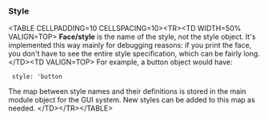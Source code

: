 ===Style===
&lt;TABLE CELLPADDING=10 CELLSPACING=10&gt;&lt;TR&gt;&lt;TD WIDTH=50% VALIGN=TOP&gt;
'''Face/style''' is the name of the style, not the style object. It's implemented this way mainly for debugging reasons: if you print the face, you don't have to see the entire style specification, which can be fairly long.
&lt;/TD&gt;&lt;TD VALIGN=TOP&gt;
For example, a button object would have:

  style: 'button

The map between style names and their definitions is stored in the main module object for the GUI system. New styles can be added to this map as needed.
&lt;/TD&gt;&lt;/TR&gt;&lt;/TABLE&gt;